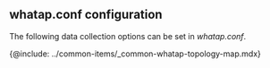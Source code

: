## whatap.conf configuration

The following data collection options can be set in _whatap.conf_.

{@include: ../common-items/_common-whatap-topology-map.mdx}
